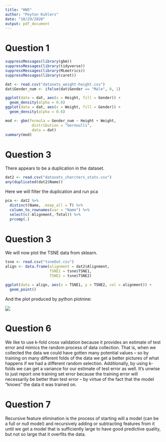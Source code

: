 ```yaml
---
title: "HW5"
author: "Peyton Kuhlers"
date: "10/29/2020"
output: pdf_document
---
```


Question 1
==========
```r
suppressMessages(library(gbm))
suppressMessages(library(tidyverse))
suppressMessages(library(MLmetrics))
suppressMessages(library(caret))

dat <- read.csv("datasets_weight-height.csv")
dat$Gender_num <- ifelse(dat$Gender == "Male", 0, 1)

ggplot(data = dat, aes(x = Height, fill = Gender)) +
  geom_density(alpha = 0.6)
ggplot(data = dat, aes(x = Weight, fill = Gender)) +
  geom_density(alpha = 0.6)
```


```r
mod <- gbm(formula = Gender_num ~ Height + Weight,
            distribution = "bernoulli",
            data = dat)
summary(mod)
```

Question 3
==========
There appears to be a duplication in the dataset.
```r
dat2 <- read.csv("datasets_charcters_stats.csv")
any(duplicated(dat2$Name))
```


Here we will filter the duplication and run pca
```r
pca <- dat2 %>%
  distinct(Name, .keep_all = T) %>%
  column_to_rownames(var = "Name") %>%
  select(c(-Alignment,-Total)) %>%
  prcomp(.)
```


Question 3
==========
We will now plot the TSNE data from sklearn.
```r
tsne <- read.csv("tsneOut.csv")
align <- data.frame(alignment = dat2$Alignment, 
                    TSNE1 = tsne$TSNE1,
                    TSNE2 = tsne$TSNE2)

ggplot(data = align, aes(x = TSNE1, y = TSNE2, col = alignment)) + 
  geom_point()
```

And the plot produced by python plotnine:

![]("plotnine-alignment-tsne.png")


Question 6
==========
We like to use k-fold cross validation because it provides an estimate of test error and mimics the random process of data collection. That is, when we collected the data we could have gotten many potential values -- so by training on many different folds of the data we get a better pictures of what happens if we had a different random selection. Additionally, by using k-folds we can get a variance for our estimate of test error as well. It's unwise to just report one training set error because the training error will necessarily be better than test error -- by virtue of the fact that the model "knows" the data it was trained on.

Question 7
==========
Recursive feature elimination is the process of starting will a model (can be a full or null model) and recursively adding or subtracting features from it until we get a model that is sufficiently large to have good predictive quality, but not so large that it overfits the data.



